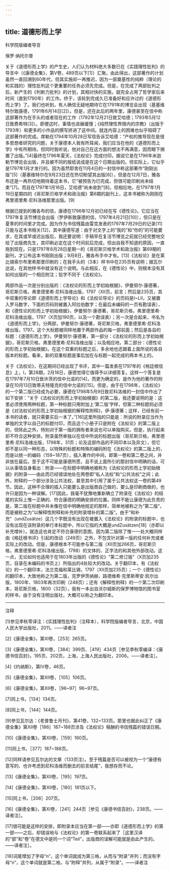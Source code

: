 ```yaml
---
---
---
```

title: 道德形而上学
---





科学院版编者导言


保罗·纳托尔普

关于《道德形而上学》的产生史，人们认为材料绝大多数已在《实践理性批判》的导言中（《康德全集》，第Ⅴ卷，489页以下[1]）汇聚。由此得出，这部著作的计划虽然一直回溯到60年代，但其实施却一再推迟，因为一部奠基性的纯粹（理论的和实践的）理性批判这个更重要的任务必须先完成。但是，在完成了两部批判之后，新产生的《判断力批判》的计划，其相对快的实施，就完全占用了哲学家后来时间（直到1790年）的工作。终于，该轮到完成久已准备好和应许过的《道德形而上学》了。我们也听到，有人确信无疑地期待它在1791年的博览会出现（基塞维特尔致康德，1791年6月14日[2]）。但是，还在此后的两年里，康德甚至在信中称这部著作为在手头的或者现在的工作（1792年12月21日致艾哈德；1793年5月12日致费希特[3]）。即便这时，事情也进展缓慢；《纯然理性界限内的宗教》（出版于1793年）和更多的小作品的撰写挤进了这中间。就连内容上的困难也似乎阻碍了这部著作的完成。席勒在1794年10月28日写信告诉艾哈德：“产权的推导现在是很多思想者研究的问题，关于康德本人我有所耳闻，我们应当在他的《道德形而上学》中有所期待。但同时我听说，他对自己在这方面的想法不再满意，因而眼下搁置了出版。”[4]最终在1796年夏天，《法权论》完成付印。据说它是在1796年米迦勒节博览会出版，并且被不同的报纸说成是在这个日期出版的。但实际上，它似乎是1797年1月才发行的。因为虽然耶舍在11月4日的一封信中称这部著作“刚刚出版”[5]（基塞维特尔在9月23日还在热切盼望其出版[6]），但是在12月7日，雅各布还是一再热切地期待着这本书，它“被预告为已完成，但很可能印刷尚未结束”[7]。而且在1797年1月16日，艾哈德“尚未收到”[8]。但相应地，在1797年1月19日星期四的《哥尼斯贝格学术和政治报》第6期的副刊上，这本书被称为刚刚在弗里德里希·尼科洛维那里出版。[9]

根据已提到的雅各布的信，康德在1796年12月初已经在写《德性论》。它应当在1797年复活节博览会出版（罗伊斯致康德的信，1797年4月21日[10]），但只是在夏季的时间里才完成。因为作为书信残篇由雷克发表的1797年7月29日的记录[11]只能与这本书相关[12]，其中康德写道：由于对文字上的“我的”和“你的”的可能要求，在其或早或迟出版后，我还要说明：手稿早在复活节博览之前就已经完整地交给了出版商先生，其印刷必定在这个时间前后完成，但出自我不知道的原因，一直拖到现在。只是1797年8月28日星期一的《哥尼斯贝格学术和政治报》第69期的副刊，才公布这本书刚刚出版；9月8日，雅各布手中才有。[13]《法权论》是在莱比锡索尔布里希那里印刷的；在我手头的（3本）样书中在235页有说明；据瓦尔达说，在其他样书中就没有这个说明。与此相反，在《德性论》中，则根本没有其如何出版的一个相应附注；铅字不同于《法权论》。

两部作品一次是分别出版的：《法权论的形而上学初始根据》，伊曼努尔·康德著，哥尼斯贝格，弗里德里希·尼科洛维出版，1797（Ⅻ页，前言；然后是235页，其中双重的导论即《道德形而上学导论》和《法权论导论》的页码是Ⅰ~LⅡ，又被置入罗马数字，下面的页码则被置入阿拉伯数字；在最后未编码的一页有勘误表），和《德性论的形而上学初始根据》，伊曼努尔·康德著，哥尼斯贝格，弗里德里希·尼科洛维出版，1797（Ⅹ页加190页，以及一个勘误表）；另一次是合起来，书名为《道德形而上学》，分两部，伊曼努尔·康德著，哥尼斯贝格，弗里德里希·尼科洛维出版，1797。这个大标题被同样地置于两部作品的每一部前面；然后是各自的标题：《道德形而上学》，伊曼努尔·康德著，第一部分：《法权论的形而上学初始根据》，哥尼斯贝格，弗里德里希·尼科洛维出版；以及相应地，第二部分：《德性论的形而上学初始根据》。在这个双重的标题之后，多余地也还跟着上面所说的各自版本的标题。看来，新的双重标题是事后加在与标题一起完成的两本书上的。

关于《法权论》，在这期间已经出现了书评，其中一篇发表在1797年的《格廷根信息》上，Ⅰ，第28期，2月18日，康德觉得它值得予以详细答复。这样一个答复是在1797年7月10日致许茨的信中允诺的[14]，而更为确定的，是作为他的著作的附录在10月13日致蒂夫特隆克的信中允诺的[15]。但是，由于在1798年，《法权论》的一个第二版已经成为必要，康德在1798年5月9日致尼科洛维的一封信中作出了如下安排：“关于《法权论的形而上学初始根据》的第二版，我还要说明的是：这里必须使用两种标题，第一种标题只用附加上‘第二版’字样，但第二种标题则必须是《对法权论的形而上学初始根据的解释性附释》，伊·康德著；这样，已经有前一本书的读者，就只需要买后一本了。”[16]这里所指的只能是：所说的附录应当作为单独的文字以自己的标题付印，而且这个小册子只是附在《法权论》的第二版上的，但除此之外，特别对于第一版的拥有者来说也可以单独购买。但是，执行起来却不符合这种安排。附录虽然单独以在信中所说的标题出版（哥尼斯贝格，弗里德里希·尼科洛维出版，1798年，31页；论及这部作品的不同印本以及异文），但它却不是以同一种形态，以特殊的标题和特殊的编码附在《法权论》的第二版上的，而是以统一的编码（159~187页），插入著作的中间，即第一卷和第二卷之间，并非放在最后。至于这不可能是康德所愿，且不说上面所引的那封信中明确的话，可以从事情自身看出：附录——在标题中明确地被称为《法权论的形而上学初始根据》的附录——由此而已经错误地处在两卷即“私人法权”和“公共法权”之间；此外，附释的一个部分涉及公共法权，甚至其中引用了属于公共法权这一卷的第49节。因此，这种不合理的插入只能要么是出版商自己做的，要么是印刷商做的，也许只是因为一种误解。[17]因此，我毫不犹豫地重新确立了附录在《法权论》的结尾的实际上惟一正确的、符合康德的明确安排的位置。同样不能让康德为此负责的是，第二版在标题中并未像在信中明确地规定的那样，简单地被称之为“第二版”，而是被称之为“以解释性附释和补充的附录增补的第二版”。由于“和补充”（undZusätze）这几个字既没有出现在被置入《法权论》的附录的标题中，也没有出现在该附录的单行本标题中，所以它指的大概是undZusätzen[18]（亦即以补充增补）。就连这也肯定不符合康德的意图，因为第二版除了惟一一处大概同样由《格廷根书评》引起的改动（249页）之外，不包含针对第一版的任何补充或者实际上的改动。但是，康德根本不可能参与第二版（Ⅻ页加266页，哥尼斯贝格，弗里德里希·尼科洛维出版，1798）的文体的、正字法的和其他外部改动。这一点，无论如何也适用于在1803年出版的《德性论》“第二修订版”（Ⅹ页加235页，目录在未编码的书页上）所指出的4处较大的改动。关于翻印本，有《法权论》的一个翻印本，法兰克福和莱比锡，1797（Ⅻ页加235页）；一个《德性论》的翻印本，大致地称之为第二版，克罗伊茨纳赫，路德维希·克里斯蒂安·凯尔出版，1800年、1803年再次印刷（248页）；还有《解释性附释》的一个第二次印刷本，哥尼斯贝格，1800（32页），我有一本出自沃尔姆斯的保罗博物馆的图书室的样书，由于没有注明出版社，大概可以称之为翻印本。



***



注释

[1]参见李秋零译注：《实践理性批判》（注释本），科学院版编者导言，北京，中国人民大学出版社，2011。——译者注

[2]《康德全集》，第Ⅺ卷，［253］265页。

[3]《康德全集》，第Ⅺ卷，［384］399页、［419］434页［参见李秋零编译：《康德书信百封》，195页、202页，上海，上海人民出版社，2006。——译者注］。

[4]《约纳斯》，第Ⅳ卷，46页。

[5]《康德全集》，第Ⅻ卷，［105］106页。

[6]《康德全集》，第Ⅻ卷，［96~97］96~97页。

[7]同上书，［134］134页。

[8]同上书，［144］144页。

[9]参见瓦尔达：《老普鲁士月刊》，第41卷，132~133页。那里也据此纠正了《康德全集》第Ⅻ卷［186］187~188页涉及《法权论》稿酬的书信残篇的错误日期。

[10]《康德全集》，第Ⅻ卷，［159］160页。

[11]同上书，［377］187~188页。

[12]同样请参见瓦尔达的文章（133页注）。至于残篇是否可以被视为一个“康德有意写的、也许考虑到尼科洛维而删去的前言结尾”，我想存而不论。

[13]《康德全集》，第Ⅻ卷，［195］197页。

[14]《康德全集》，第Ⅻ卷，［180］181页以下。

[15]同上书，［206］207页。

[16]《康德全集》，第Ⅺ卷，［241］244页［参见《康德书信百封》，238页。——译者注］。

[17]很可能是这样的安排，即附录本应当在第一部——亦即《道德形而上学》的第一部——之后，却错误地与《法权论》的第一卷联系起来了［这里汉译的“部”和“卷”在德文中是同一个词“Teil”，出版商的误解可能就是由此产生的。——译者注］。

[18]词尾增加了字母“n”，这个单词就成为第三格，从而与“附录”并列；而没有字母“n”，这个单词就是第二格，与“附释”并列，从属于“附录”。——译者注